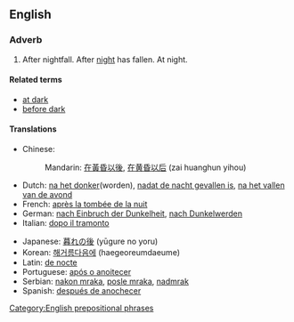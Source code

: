 ==English==

===Adverb===
{{en-adv|pos=[[after]] [[dark]]|-}}

# <!--adjective?-->After nightfall.  After [[night]] has fallen.  At night.

====Related terms====
* [[at dark]]
* [[before dark]]

====Translations====

{{trans-top|after nightfall, at night}}
* Chinese:
*: Mandarin: [[在黃昏以後]], [[在黄昏以后]] (zai huanghun yihou)
* Dutch: [[na het donker]](worden), [[nadat de nacht gevallen is]], [[na het vallen van de avond]]
* French: [[après la tombée de la nuit]]
* German: [[nach Einbruch der Dunkelheit]], [[nach Dunkelwerden]]
* Italian: [[dopo il tramonto]]
{{trans-mid}}
* Japanese: [[暮れの後]] (yūgure no yoru)
* Korean: [[해거름다음에]] (haegeoreumdaeume)
* Latin: [[de nocte]]
* Portuguese: [[após o anoitecer]]
* Serbian: [[nakon mraka]], [[posle mraka]], [[nadmrak]]
* Spanish: [[después de anochecer]]
{{trans-bottom}}

[[Category:English prepositional phrases]]